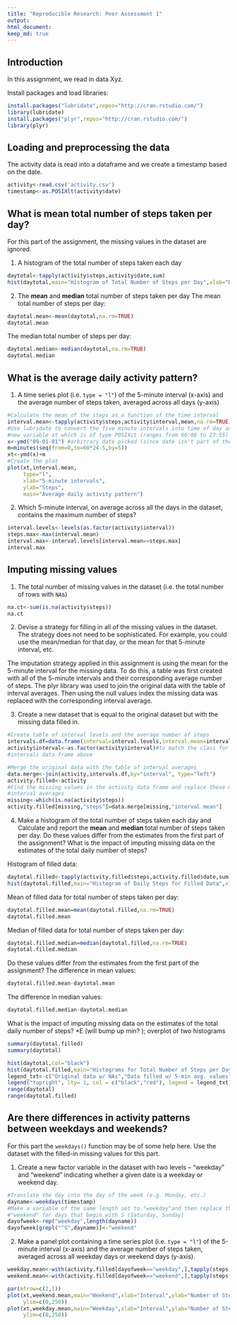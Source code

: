 ```yaml
---
title: "Reproducible Research: Peer Assessment 1"
output: 
html_document:
keep_md: true
---
```


## Introduction
In this assignment, we read in data Xyz.

Install packages and load libraries:
```r
install.packages("lubridate",repos="http://cran.rstudio.com/")
library(lubridate)
install.packages("plyr",repos="http://cran.rstudio.com/")
library(plyr)
```

## Loading and preprocessing the data
The activity data is read into a dataframe and we create a timestamp based on the date.
```r
activity<-read.csv('activity.csv')
timestamp<-as.POSIXlt(activity$date)
```
## What is mean total number of steps taken per day?
For this part of the assignment, the missing values in
the dataset are ignored.

1. A histogram of the total number of steps taken each day
```r
daytotal<-tapply(activity$steps,activity$date,sum) 
hist(daytotal,main="Histogram of Total Number of Steps per Day",xlab="Daily steps")
```

2. The **mean** and **median** total number of steps taken per day
The mean total number of steps per day:
```r
daytotal.mean<-mean(daytotal,na.rm=TRUE)
daytotal.mean
```
The median total number of steps per day:
```r
daytotal.median<-median(daytotal,na.rm=TRUE)
daytotal.median
```


## What is the average daily activity pattern?
1. A time series plot (i.e. `type = "l"`) of the 5-minute interval (x-axis) and the average number of steps taken, averaged across all days (y-axis)
```r
#Calculate the mean of the steps as a function of the time interval
interval.mean<-tapply(activity$steps,activity$interval,mean,na.rm=TRUE)
#Use lubridate to convert the five minute intervals into time of day and create
#new variable xt which is of type POSIXct (ranges from 00:00 to 23:55)
x<-ymd("09-01-01") #arbitrary date picked (since date isn't part of the plot)
m=minutes(seq(from=0,to=60*24-5,by=5))
xt<-ymd(x)+m
#Create the plot
plot(xt,interval.mean,
     type="l",
     xlab="5-minute intervals",
     ylab="Steps",
     main="Average daily activity pattern")
```

2. Which 5-minute interval, on average across all the days in the dataset, contains the maximum number of steps?
```r
interval.levels<-levels(as.factor(activity$interval))
steps.max<-max(interval.mean)
interval.max<-interval.levels[interval.mean==steps.max]
interval.max
```

## Imputing missing values
1. The total number of missing values in the dataset (i.e. the total number of rows with `NA`s)
```r
na.ct<-sum(is.na(activity$steps))
na.ct
```
2. Devise a strategy for filling in all of the missing values in the dataset. The strategy does not need to be sophisticated. For example, you could use the mean/median for that day, or the mean for that 5-minute interval, etc.
 
 
The imputation strategy applied in this assignment is using the mean for the 5-minute interval for the missing data. To do this, a table was first created with all of the 5-minute intervals and their corresponding average number of steps. The plyr library was used to join the original data with the table of interval averages. Then using the null values index the missing data was replaced with the corresponding interval average.

3. Create a new dataset that is equal to the original dataset but with the missing data filled in.
```r

#Create table of interval levels and the average number of steps
intervals.df=data.frame(interval=interval.levels,interval.mean=interval.mean)
activity$interval<-as.factor(activity$interval)#to match the class for the
#intervals data frame above

#Merge the original data with the table of interval averages
data.merge<-join(activity,intervals.df,by="interval", type="left")
activity.filled<-activity
#Find the missing values in the activity data frame and replace these with the 
#interval averages
missing<-which(is.na(activity$steps))
activity.filled[missing,"steps"]=data.merge[missing,"interval.mean"]
```

4. Make a histogram of the total number of steps taken each day and Calculate and report the **mean** and **median** total number of steps taken per day. Do these values differ from the estimates from the first part of the assignment? What is the impact of imputing missing data on the estimates of the total daily number of steps?

Histogram of filled data:
```r
daytotal.filled<-tapply(activity.filled$steps,activity.filled$date,sum) 
hist(daytotal.filled,main="Histogram of Daily Steps for Filled Data",xlab="Daily steps")
```

Mean of filled data for total number of steps taken per day:
```r
daytotal.filled.mean=mean(daytotal.filled,na.rm=TRUE)
daytotal.filled.mean
```

Median of filled data for total number of steps taken per day:
```r
daytotal.filled.median=median(daytotal.filled,na.rm=TRUE)
daytotal.filled.median
```
Do these values differ from the estimates from the first part of the assignment?
The difference in mean values:
```r
daytotal.filled.mean-daytotal.mean
```
The difference in median values:
```r
daytotal.filled.median-daytotal.median
```

What is the impact of imputing missing data on the estimates of the total daily number of steps?
*E (will bump up min? ); overplot of two histograms
```r
summary(daytotal.filled)
summary(daytotal)

hist(daytotal,col="black")
hist(daytotal.filled,main="Histograms for Total Number of Steps per Day",xlab="Daily steps",col="red")
legend_txt<-c("Original data w/ NAs","Data filled w/ 5-min avg. values")
legend("topright", lty= 1, col = c("black","red"), legend = legend_txt)
range(daytotal)
range(daytotal.filled)
```

## Are there differences in activity patterns between weekdays and weekends?
For this part the `weekdays()` function may be of some help here. Use
the dataset with the filled-in missing values for this part.

1. Create a new factor variable in the dataset with two levels -- "weekday" and "weekend" indicating whether a given date is a weekday or weekend day.
```r
#Translate the day into the day of the week (e.g. Monday, etc.)
dayname<-weekdays(timestamp)
#Make a variable of the same length set to "weekday"and then replace this for 
#"weekend" for days that begin with S (Saturday, Sunday)
dayofweek<-rep("weekday",length(dayname))
dayofweek[grepl("^S",dayname)]<-"weekend"
```


2. Make a panel plot containing a time series plot (i.e. `type = "l"`) of the 5-minute interval (x-axis) and the average number of steps taken, averaged across all weekday days or weekend days (y-axis). 
```r
weekday.mean<-with(activity.filled[dayofweek=="weekday",],tapply(steps,interval,mean,na.rm=TRUE))
weekend.mean<-with(activity.filled[dayofweek=="weekend",],tapply(steps,interval,mean,na.rm=TRUE))

par(mfrow=c(2,1))
plot(xt,weekend.mean,main="Weekend",xlab="Interval",ylab="Number of Steps",type="l",
     ylim=c(0,250))
plot(xt,weekday.mean,main="Weekday",xlab="Interval",ylab="Number of Steps",type="l",
     ylim=c(0,250))
```
